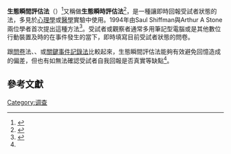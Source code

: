 {{orphan|time=2017-02-04T16:05:43+00:00}}
'''生態瞬間評估法'''（{{Lang-en|Ecological Momentary Assessment，簡稱 EMA 。}}）<ref>{{Cite web|url=http://terms.naer.edu.tw/detail/1809948/|title=ecological momentary assessment (EMA) - 生態瞬間評估法|accessdate=2016-11-11|work=terms.naer.edu.tw|deadurl=yes|archiveurl=https://web.archive.org/web/20170205013348/http://terms.naer.edu.tw/detail/1809948/|archivedate=2017-02-05}}</ref>又稱做'''生態瞬時評估法'''<ref name=":0">{{Cite journal|title=应对方式的生态瞬时评估法及其他测量方法简介|author=|url=http://118.145.16.229:81/Jweb_xlkxjz/EN/article/downloadArticleFile.do?attachType=PDF&id=1292|last=封|first=丹珺|authorlink=|last2=石|first2=林|date=|journal=心理科学进展|publisher=|issue=12|doi=|others=|year=2004|volume=2|page=429-434|format=|pmid=|access-date=2016-11-11|archive-date=2017-02-05|archive-url=https://web.archive.org/web/20170205102827/http://118.145.16.229:81/Jweb_xlkxjz/EN/article/downloadArticleFile.do?attachType=PDF&id=1292|dead-url=yes}}</ref>，是一種讓即時回報受試者狀態的{{le|資料收集|Data collection}}法，多見於[[心理學|心理學]]或[[醫學|醫學]]實驗中使用。1994年由Saul Shiffman與Arthur A Stone兩位學者首次提出這種方法<ref>{{Cite journal|title=Ecological Momentary Assessment|author=|url=http://observelab.ucr.edu/wp-content/uploads/2014/09/Robbins-Kubiak-2014-EMA-chapter.pdf|last=Shiffman|first=Saul|last2=Arthur A.|first2=Stone|journal=Annual Review of Clinical Psychology|issue=|doi=|others=|year=|volume=|page=|pmid=|quote=|last3=Hufford|first3=Michael R.|access-date=2016-11-11|archive-date=2020-05-24|archive-url=https://web.archive.org/web/20200524072137/https://observelab.ucr.edu/wp-content/uploads/2014/09/Robbins-Kubiak-2014-EMA-chapter.pdf|dead-url=no}}</ref>。受試者或觀察者通常多用筆記型電腦或是其他數位行動裝置及時的在事件發生的當下，即時填寫目前受試者狀態的問卷。

跟[[問卷|問卷]]法、{{le|日記法|Diary studies}}、或[[關鍵事件記錄法|關鍵事件記錄法]]比較起來，生態瞬間評估法能夠有效避免回憶造成的偏差，但也有如無法確認受試者自我回報是否真實等缺點<ref name=":0" />。

== 參考文獻 ==
{{Reflist}}

[[Category:调查|Category:调查]]
